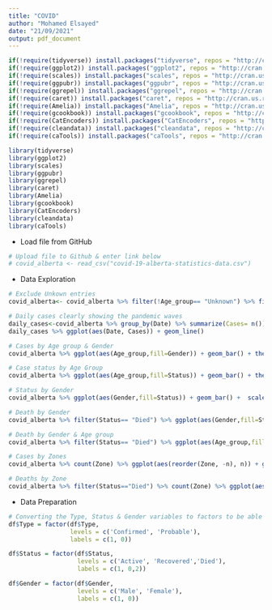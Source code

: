 ---
title: "COVID"
author: "Mohamed Elsayed"
date: "21/09/2021"
output: pdf_document
---


```{r}
if(!require(tidyverse)) install.packages("tidyverse", repos = "http://cran.us.r-project.org")
if(!require(ggplot2)) install.packages("ggplot2", repos = "http://cran.us.r-project.org")
if(!require(scales)) install.packages("scales", repos = "http://cran.us.r-project.org")
if(!require(ggpubr)) install.packages("ggpubr", repos = "http://cran.us.r-project.org")
if(!require(ggrepel)) install.packages("ggrepel", repos = "http://cran.us.r-project.org")
if(!require(caret)) install.packages("caret", repos = "http://cran.us.r-project.org")
if(!require(Amelia)) install.packages("Amelia", repos = "http://cran.us.r-project.org")
if(!require(gcookbook)) install.packages("gcookbook", repos = "http://cran.us.r-project.org")
if(!require(CatEncoders)) install.packages("CatEncoders", repos = "http://cran.us.r-project.org")
if(!require(cleandata)) install.packages("cleandata", repos = "http://cran.us.r-project.org")
if(!require(caTools)) install.packages("caTools", repos = "http://cran.us.r-project.org")
```


```{r}
library(tidyverse)
library(ggplot2)
library(scales)
library(ggpubr)
library(ggrepel)
library(caret)
library(Amelia)
library(gcookbook)
library(CatEncoders)
library(cleandata)
library(caTools)
```

- Load file from GitHub
```{r}
# Upload file to Github & enter link below
# covid_alberta <- read_csv("covid-19-alberta-statistics-data.csv")
```

- Data Exploration
```{r}
# Exclude Unkown entries
covid_alberta<- covid_alberta %>% filter(!Age_group== "Unknown") %>% filter(!Gender== "Unknown")

# Daily cases clearly showing the pandemic waves
daily_cases<-covid_alberta %>% group_by(Date) %>% summarize(Cases= n())
daily_cases %>% ggplot(aes(Date, Cases)) + geom_line()

# Cases by Age group & Gender
covid_alberta %>% ggplot(aes(Age_group,fill=Gender)) + geom_bar() + theme(axis.text.x = element_text(angle=90, hjust=1))

# Case status by Age Group
covid_alberta %>% ggplot(aes(Age_group,fill=Status)) + geom_bar() + theme(axis.text.x = element_text(angle=90, hjust=1))

# Status by Gender
covid_alberta %>% ggplot(aes(Gender,fill=Status)) + geom_bar() +  scale_y_continuous(labels = comma) + geom_label(stat='count',aes(label=..count..), size=3,position="stack") + theme_minimal()

# Death by Gender
covid_alberta %>% filter(Status== "Died") %>% ggplot(aes(Gender,fill=Status)) + geom_bar() +  scale_y_continuous(labels = comma) + geom_label(stat='count',aes(label=..count..), size=3,position="stack") + theme_minimal()

# Death by Gender & Age group
covid_alberta %>% filter(Status== "Died") %>% ggplot(aes(Age_group,fill=Gender)) + geom_bar() +  scale_y_continuous(labels = comma) + geom_label(stat='count',aes(label=..count..), size=3,position="stack") + theme_minimal()

# Cases by Zones
covid_alberta %>% count(Zone) %>% ggplot(aes(reorder(Zone, -n), n)) + geom_bar(stat= "identity")

# Deaths by Zone
covid_alberta %>% filter(Status=="Died") %>% count(Zone) %>% ggplot(aes(reorder(Zone, -n), n)) + geom_bar(stat= "identity")
```

- Data Preparation
```{r}
# Converting the Type, Status & Gender variables to factors to be able to feed them into the model.
df$Type = factor(df$Type,
                 levels = c('Confirmed', 'Probable'),
                 labels = c(1, 0))

df$Status = factor(df$Status,
                   levels = c('Active', 'Recovered','Died'),
                   labels = c(1, 0,2))

df$Gender = factor(df$Gender,
                   levels = c('Male', 'Female'),
                   labels = c(1, 0))
```

